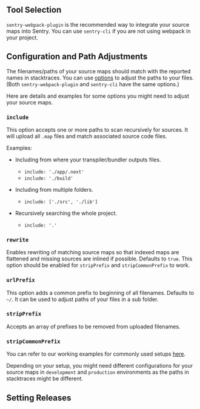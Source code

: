 ## Tool Selection

`sentry-webpack-plugin` is the recommended way to integrate your source maps into Sentry. You can use `sentry-cli` if you are not using webpack in your project.

## Configuration and Path Adjustments

The filenames/paths of your source maps should match with the reported names in stacktraces. You can use [options](https://github.com/getsentry/sentry-webpack-plugin#options) to adjust the paths to your files. (Both `sentry-webpack-plugin` and `sentry-cli` have the same options.)

Here are details and examples for some options you might need to adjust your source maps.

### `include`

This option accepts one or more paths to scan recursively for sources. It will upload all `.map` files and match associated source code files.

Examples: 

- Including from where your transpiler/bundler outputs files.
  - `include: './app/.next'`
  - `include: './build'`

- Including from multiple folders.
  - `include: ['./src', './lib']`

- Recursively searching the whole project.
  - `include: '.'`

### `rewrite`

Enables rewriting of matching source maps so that indexed maps are flattened and missing sources are inlined if possible. Defaults to `true`. This option should be enabled for `stripPrefix` and `stripCommonPrefix` to work. 

### `urlPrefix`

This option adds a common prefix to beginning of all filenames. Defaults to `~/`. It can be used to adjust paths of your files in a sub folder.

### `stripPrefix`

Accepts an array of prefixes to be removed from uploaded filenames.

### `stripCommonPrefix`

You can refer to our working examples for commonly used setups [here](TODO).

<Note>

Depending on your setup, you might need different configurations for your source maps in `development` and `production` environments as the paths in stacktraces might be different.

</Note>

## Setting Releases
